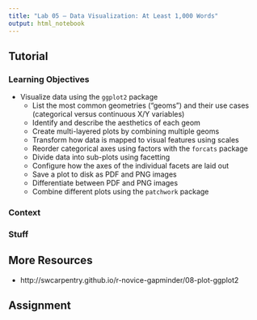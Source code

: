 ```yaml
---
title: "Lab 05 – Data Visualization: At Least 1,000 Words"
output: html_notebook
---
```


## Tutorial

### Learning Objectives

- Visualize data using the `ggplot2` package
  - List the most common geometries ("geoms") and their use cases (categorical versus continuous X/Y variables)
  - Identify and describe the aesthetics of each geom
  - Create multi-layered plots by combining multiple geoms
  - Transform how data is mapped to visual features using scales
  - Reorder categorical axes using factors with the `forcats` package
  - Divide data into sub-plots using facetting
  - Configure how the axes of the individual facets are laid out
  - Save a plot to disk as PDF and PNG images
  - Differentiate between PDF and PNG images
  - Combine different plots using the `patchwork` package

### Context

### Stuff

## More Resources

- http://swcarpentry.github.io/r-novice-gapminder/08-plot-ggplot2

## Assignment
